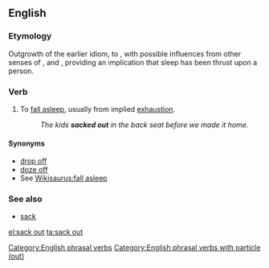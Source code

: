 ==English==

===Etymology===
Outgrowth of the earlier idiom, to {{m|en|hit the sack}}, with possible influences from other senses of {{m|en|sack|to sack|tackle, pillage|pos=verb}}, and {{m|en|sock|to sock|hit, slam|pos=verb}}, providing an implication that sleep has been thrust upon a person.

===Verb===
{{en-verb|head=[[sack]] [[out]]|sacks out|sacking out|sacked out}}

# {{lb|en|idiomatic}} To [[fall asleep]], usually from implied [[exhaustion]].
#: ''The kids '''sacked out''' in the back seat before we made it home.''

====Synonyms====
* [[drop off]]
* [[doze off]]
* See [[Wikisaurus:fall asleep]]

===See also===
* [[sack]]

[[Category:English phrasal verbs]]
[[Category:English phrasal verbs with particle (out)]]

[[el:sack out]]
[[ta:sack out]]